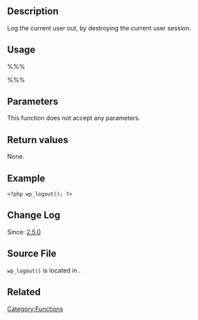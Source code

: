 {{Languages|
{{en|Function Reference/wp_logout}}
{{it|Riferimento funzioni/wp_logout}}
{{ja|関数リファレンス/wp_logout}}
}}

== Description ==

Log the current user out, by destroying the current user session.

== Usage ==

%%% <?php wp_logout(); ?> %%%

== Parameters ==

This function does not accept any parameters. 

== Return values ==

None.

== Example ==

<pre>
<?php wp_logout(); ?>
</pre>

== Change Log ==

Since: [[Version 2.5|2.5.0]]

== Source File ==

<tt>wp_logout()</tt> is located in {{Trac|wp-includes/pluggable.php}}.

== Related ==

{{Login Tags}}

{{Tag Footer}}

[[Category:Functions]]